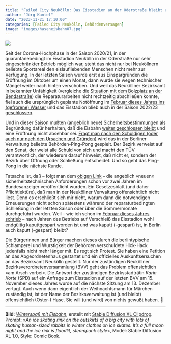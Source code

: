 ```yaml
---
title: "Failed City Neukölln: Das Eisstadion an der Oderstraße bleibt auch in diesem Jahr geschlossen"
author: "Jörg Kantel"
date: "2023-11-21 17:10:00"
categories: [Failed City Neukölln, Behördenversagen]
image: "images/haseneisbahn07.jpg"
---
```


[![](images/haseneisbahn07-b.jpg)](https://www.flickr.com/photos/schockwellenreiter/53347058439/)

Seit der Corona-Hochphase in der Saison 2020/21, in der quarantänebedingt im Eisstadion Neukölln in der Oderstraße nur sehr eingeschränkter Betrieb möglich war, steht das nicht nur bei Neuköllnern beliebte Sportareal den eislaufliebenden Menschen nicht mehr zur Verfügung. In der letzten Saison wurde erst aus Einspargründen die Eröffnung im Oktober um einen Monat, dann wurde sie wegen technischer Mängel weiter nach hinten verschoben. Und weil das Neuköllner Bezirksamt in bekannter Unfähigkeit (vergleiche die [Situation mit dem Bolzplatz an der Bendastraße](https://kantel.github.io/posts/2023091303_fussballturnier_abgesagt/)) die Reparaturarbeiten nicht rechtzeitig abschließen konnte, fiel auch die ursprünglich geplante Notöffnung im [Februar dieses Jahres ins (gefrorene) Wasser](https://www.tagesspiegel.de/berlin/bezirke/wegen-technischer-mangel-eisstadion-in-neukolln-offnet-fruhestens-im-februar-9165135.html) und das Eisstadion blieb auch in der Saison 2022/23 [geschlossen](https://www.tagesspiegel.de/berlin/bezirke/wegen-technischer-mangel-eisstadion-in-neukolln-offnet-fruhestens-im-februar-9165135.html).

Und in dieser Saison mußten (angeblich neue) [Sicherheitsbestimmungen](https://www.kas-bmu.de/nachricht/tras-110.html) als Begründung dafür herhalten, daß die Eisbahn [weiter geschlossen bleibt](https://www.berlin.de/ba-neukoelln/politik-und-verwaltung/aemter/schul-und-sportamt/sportamt/artikel.289179.php) und eine Eröffnung nicht absehbar sei. [Fragt man nach den Schuldigen (oder auch nur nach den Ursachen und Gründen)](https://www.berliner-zeitung.de/mensch-metropole/eislaufen-in-berlin-wer-ist-schuld-daran-dass-zwei-bahnen-in-neukoelln-und-wedding-nicht-oeffnen-li.2160585) wird das in der Berliner Verwaltung beliebte Behörden-Ping-Pong gespielt. Der Bezirk verweist auf den Senat, der weist alle Schuld von sich und macht den TÜV verantwortlich, der wiederum darauf hinweist, daß nicht er, sondern der Bezirk über Öffnung oder Schließung entscheidet. Und so geht das Ping-Pong in die nächste Runde.

Tatsache ist, daß -- folgt man dem [obigen Link](https://www.kas-bmu.de/tras-endgueltige-version.html) -- die angeblich »neuen« sicherheitstechnischen Anforderungen schon vor zwei Jahren im Bundesanzeiger veröffentlicht wurden. Ein Gesetzesblatt (und daher Pflichtlektüre), daß man in der Neuköllner Verwaltung offensichtlich nicht liest. Denn es erschließt sich mir nicht, warum dann die notwendigen Erneuerungen nicht schon spätestens während der reparaturbedingten Schließung in der letzten Saison oder über die Sommermonate durchgeführt wurden. Weil -- wie ich schon im [Februar dieses Jahres schrieb](https://kantel.github.io/posts/2023021701_kauttgespartes_eisstadion/) -- nach Jahren des Betriebs auf Verschleiß das Eisstadion wohl endgültig kaputtgespart worden ist und was kaputt (-gespart) ist, in Berlin auch kaputt (-gespart) bleibt?

Die Bürgerinnen und Bürger machen dieses durch die berlintypische Schlamperei und Wurstigkeit der Behörden verschuldete Hick-Hack jedenfalls nicht mehr länger mit. Es regt sich Protest. Sie haben eine Petition an das Abgeordnetenhaus gestartet und ein offizielles Auskunftsersuchen an das Bezirksamt Neukölln gestellt. Nur der zuständigen Neuköllner Bezirksverordnetenversammlung (BVV) geht das Problem offensichtlich »am Arsch vorbei«. Die Antwort der zuständigen Bezirksstadträtin *Karin Korte* (SPD) auf ein Anfrage zum Eisstadion auf der letzten BVV am 15. November dieses Jahres wurde auf die nächste Sitzung am 13. Dezember vertagt. Auch wenn dann eigentlich der Weihnachtsmann für Märchen zuständig ist, ist der Name der Bezirksverwaltung ist (und bleibt) offensichtlich (Oster-) Hase. Sie will (und wird) von nichts gewußt haben.&nbsp;🐰

---

**Bild**: *[Winterspaß mit Eisbahn](https://www.flickr.com/photos/schockwellenreiter/53347058439/)*, erstellt mit [Stable Diffusion XL Clipdrop](https://clipdrop.co/stable-diffusion). Prompt: »*An ice skating rink on the outskirts of a big city with lots of skating human-sized rabbits in winter clothes on ice skates. It's a full moon night and the ice rink is floodlit, steampunk style*«, Model: Stable Diffusion XL&nbsp;1.0, Style: Comic Book.
